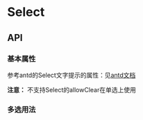 
<Meta title="设计文档/Select 选择器"  />

# Select

## API

### 基本属性

参考antd的Select文字提示的属性：见[antd文档](https://ant.design/components/select-cn/#API)

**注意：** 不支持Select的allowClear在单选上使用

<Canvas>
  <Story name="Demo" story={stories.BasicDemo} />
</Canvas>

<Canvas>
  <Story name="Size" story={stories.SizeDemo} />
</Canvas>

### 多选用法

<Canvas>
  <Story name="MultipleDemo" story={stories.MultipleDemo} />
</Canvas>

<Canvas>
    <Story name="MultipleDisplayInPopupDemo" story={stories.MultipleDisplayInPopupDemo} />
</Canvas>

<Canvas>
    <Story name="MulipleDisplayInPopupByHandDemo" story={stories.MulipleDisplayInPopupByHandDemo} />
</Canvas>

<Canvas>
    <Story name="SelectUsersDemo" story={stories.SelectUsersDemo} />
</Canvas>

<Canvas>
    <Story name="TestCaseDemo" story={stories.TestCaseDemo} />
</Canvas>

<Canvas>
    <Story name="SelectAllDemo" story={stories.SelectAllDemo} />
</Canvas>

<Canvas>
    <Story name="Api" story={stories.Api} />
</Canvas>
